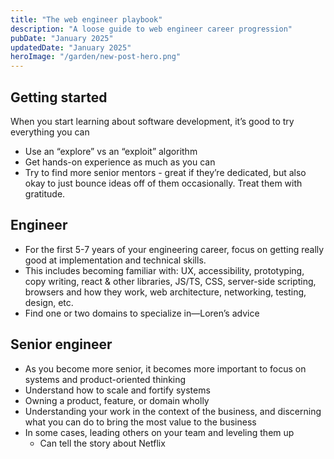 ```yaml
---
title: "The web engineer playbook"
description: "A loose guide to web engineer career progression"
pubDate: "January 2025"
updatedDate: "January 2025"
heroImage: "/garden/new-post-hero.png"
---
```


<FullImage src="/garden/test-large.png" />

## Getting started
When you start learning about software development, it’s good to try everything you can
- Use an “explore” vs an “exploit” algorithm
- Get hands-on experience as much as you can
- Try to find more senior mentors - great if they’re dedicated, but also okay to just bounce ideas off of them occasionally. Treat them with gratitude.

## Engineer
- For the first 5-7 years of your engineering career, focus on getting really good at implementation and technical skills.
- This includes becoming familiar with: UX, accessibility, prototyping, copy writing, react & other libraries, JS/TS, CSS, server-side scripting, browsers and how they work, web architecture, networking, testing, design, etc.
- Find one or two domains to specialize in—Loren’s advice

## Senior engineer
- As you become more senior, it becomes more important to focus on systems and product-oriented thinking
- Understand how to scale and fortify systems
- Owning a product, feature, or domain wholly
- Understanding your work in the context of the business, and discerning what you can do to bring the most value to the business
- In some cases, leading others on your team and leveling them up
    - Can tell the story about Netflix